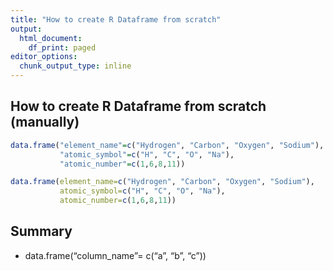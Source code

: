 ```yaml
---
title: "How to create R Dataframe from scratch"
output:
  html_document:
    df_print: paged
editor_options:
  chunk_output_type: inline
---
```


## How to create R Dataframe from scratch (manually)



```r
data.frame("element_name"=c("Hydrogen", "Carbon", "Oxygen", "Sodium"),
           "atomic_symbol"=c("H", "C", "O", "Na"),
           "atomic_number"=c(1,6,8,11))
```

```r
data.frame(element_name=c("Hydrogen", "Carbon", "Oxygen", "Sodium"),
           atomic_symbol=c("H", "C", "O", "Na"),
           atomic_number=c(1,6,8,11))
```

## Summary
 - data.frame("column_name"= c("a", "b", "c"))






